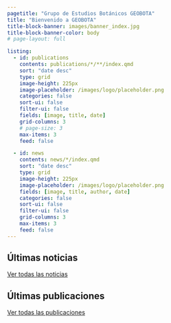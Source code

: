 ```yaml
---
pagetitle: "Grupo de Estudios Botánicos GEOBOTA"
title: "Bienvenido a GEOBOTA"
title-block-banner: images/banner_index.jpg
title-block-banner-color: body
# page-layout: full

listing:
  - id: publications
    contents: publications/*/**/index.qmd
    sort: "date desc"
    type: grid
    image-height: 225px
    image-placeholder: /images/logo/placeholder.png
    categories: false
    sort-ui: false
    filter-ui: false
    fields: [image, title, date]
    grid-columns: 3
    # page-size: 3
    max-items: 3
    feed: false

  - id: news
    contents: news/*/index.qmd
    sort: "date desc"
    type: grid
    image-height: 225px
    image-placeholder: /images/logo/placeholder.png
    fields: [image, title, author, date]
    categories: false
    sort-ui: false
    filter-ui: false
    grid-columns: 3
    max-items: 3
    feed: false
---
```


<!-- ::: {.column-screen} -->
<!-- ![](images/banner_index.jpg) -->
<!-- ::: -->

:::: {.g-col-12}

## Últimas noticias

::: {#news}
:::

[Ver todas las noticias](../news)
::::

:::: {.g-col-12}

## Últimas publicaciones

::: {#publications}
:::
[Ver todas las publicaciones](../publications)
::::